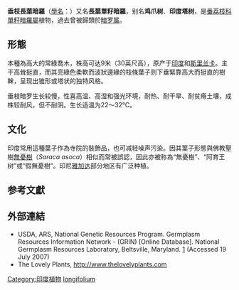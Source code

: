 {{Speciesbox
| image =Polyalthia_longifolia.jpg
| taxon = Monoon longifolium
| authority = ([[Sonn.|Sonn.]]) [[B.Xue|B.Xue]] & [[R.M.K.Saunders|R.M.K.Saunders]], 2012
| synonyms ref={{r|powo}}
| synonyms ={{collapsible list|title=基本異名|{{species list
|Uvaria longifolia |Sonn., 1782}}}}
{{collapsible list|title=同模異名|{{species list
|Guatteria longifolia |(Sonn.) Wall., 1832
|Polyalthia longifolia |(Sonn.) Benth. & Hook.f. ex Thwaites, 1864
|Unona longifolia |(Sonn.) Dunal, 1817}}}}
{{collapsible list|title=異模異名|{{species list
|Unona altissima |Russell ex Wall., 1832
|Uvaria altissima |Pennant, 1798
}}}}
}}
'''垂枝長葉暗羅'''（[[學名|學名]]：{{lang|la|''Monoon longifolium''}}）又名'''長葉單籽暗羅'''，别名'''鸡爪树'''、'''印度塔树'''，是[[番荔枝科|番荔枝科]][[單籽暗羅屬|單籽暗羅屬]]植物，過去曾被歸類於[[暗罗属|暗罗属]]。

==形態==
本種為高大的常綠喬木，株高可达9米（30英尺高），原产于[[印度|印度]]和[[斯里兰卡|斯里兰卡]]。主干高耸挺直，而其亮綠色柔軟而波狀邊緣的枝條葉子则下垂緊靠高大而挺直的樹榦，呈现出锥形或塔状的独特风格。

垂枝暗罗生长较慢，性喜高温、高湿和强光环境，耐热、耐干旱、耐贫瘠土壤，成株较耐风，但不耐阴。生长适温为22～32℃。
{{gallery
|File:AB130-Polyalthia longifolia seeds & fruit.JPG|垂枝長葉暗羅种子和果实
|File:Ashoka (Polyalthia longifolia) flowers W2 IMG_7047.jpg|垂枝長葉暗羅之花，印度[[海得拉巴_(印度)|海得拉巴]]. 
|File:Polyalthia longifolia var pendula - leaves 1.jpg|叶子 
|File:Polyalthia longifolia (Taiwan).jpg|垂枝長葉暗羅（攝於台灣[[嘉義市|嘉義市]]立港坪運動公園）
}}

==文化==
印度常用這種葉子作為寺院的裝飾品，也可减轻噪声污染。因其葉子形態與佛教聖樹[[無憂樹|無憂樹]]（''Saraca asoca''）相似而常被誤認，因此亦被称為“無憂樹”、“阿育王树”或“假無憂樹”。印尼[[雅加达|雅加达]]部分地区有广泛种植。

==参考文獻==
{{reflist|refs=
<ref name="powo">{{cite web |title=''Monoon longifolium'' (Sonn.) B.Xue & R.M.K.Saunders |url=http://www.plantsoftheworldonline.org/taxon/urn:lsid:ipni.org:names:77123022-1 |website=''Plants of the World Online'' |publisher=Kew Science |accessdate=2021-06-20 |language=en}}</ref>
}}

==外部連結==
* USDA, ARS, National Genetic Resources Program. Germplasm Resources Information Network - (GRIN) [Online Database]. National Germplasm Resources Laboratory, Beltsville, Maryland. [https://web.archive.org/web/20110605072112/http://www.ars-grin.gov/cgi-bin/npgs/html/taxon.pl?29199] (Accessed 19 July 2007)
* The Lovely Plants, http://www.thelovelyplants.com{{Wayback|url=http://www.thelovelyplants.com/ |date=20190426132156 }}

{{Taxonbar}}
[[Category:印度植物|Category:印度植物]]
[[Category:單籽暗羅屬|longifolium]]